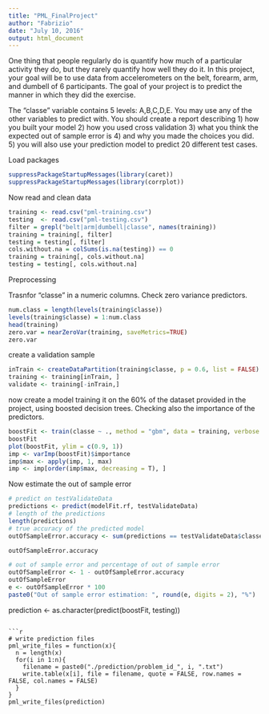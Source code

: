 ```yaml
---
title: "PML_FinalProject"
author: "Fabrizio"
date: "July 10, 2016"
output: html_document
---
```


One thing that people regularly do is quantify how much of a particular activity they do, but they rarely quantify how well they do it. In this project, your goal will be to use data from accelerometers on the belt, forearm, arm, and dumbell of 6 participants. The goal of your project is to predict the manner in which they did the exercise. 

The "classe" variable contains 5 levels: A,B,C,D,E. You may use any of the other variables to predict with. You should create a report describing 
1) how you built your model
2) how you used cross validation
3) what you think the expected out of sample error is
4) and why you made the choices you did. 
5) you will also use your prediction model to predict 20 different test cases.

Load packages

```r
suppressPackageStartupMessages(library(caret))
suppressPackageStartupMessages(library(corrplot))
```

Now read and clean data 

```r
training <- read.csv("pml-training.csv")
testing  <- read.csv("pml-testing.csv")
filter = grepl("belt|arm|dumbell|classe", names(training))
training = training[, filter]
testing = testing[, filter]
cols.without.na = colSums(is.na(testing)) == 0
training = training[, cols.without.na]
testing = testing[, cols.without.na]
```

Preprocessing

Trasnfor "classe" in a numeric columns. Check zero variance predictors. 

```r
num.class = length(levels(training$classe))
levels(training$classe) = 1:num.class
head(training)
zero.var = nearZeroVar(training, saveMetrics=TRUE)
zero.var
```

create a validation sample

```r
inTrain <- createDataPartition(training$classe, p = 0.6, list = FALSE)
training <- training[inTrain, ]
validate <- training[-inTrain,]
```

now create a model training it on the 60% of the dataset provided in the project, using boosted decision trees.
Checking also the importance of the predictors.

```r
boostFit <- train(classe ~ ., method = "gbm", data = training, verbose = F, trControl = trainControl(method = "cv", number = 10))
boostFit
plot(boostFit, ylim = c(0.9, 1))
imp <- varImp(boostFit)$importance
imp$max <- apply(imp, 1, max)
imp <- imp[order(imp$max, decreasing = T), ]
```

Now estimate the out of sample error
```r
# predict on testValidateData
predictions <- predict(modelFit.rf, testValidateData)
# length of the predictions
length(predictions)
# true accuracy of the predicted model
outOfSampleError.accuracy <- sum(predictions == testValidateData$classe)/length(predictions)

outOfSampleError.accuracy

# out of sample error and percentage of out of sample error
outOfSampleError <- 1 - outOfSampleError.accuracy
outOfSampleError
e <- outOfSampleError * 100
paste0("Out of sample error estimation: ", round(e, digits = 2), "%")
```


prediction <- as.character(predict(boostFit, testing))
```

```r
# write prediction files
pml_write_files = function(x){
  n = length(x)
  for(i in 1:n){
    filename = paste0("./prediction/problem_id_", i, ".txt")
    write.table(x[i], file = filename, quote = FALSE, row.names = FALSE, col.names = FALSE)
  }
}
pml_write_files(prediction)
```
